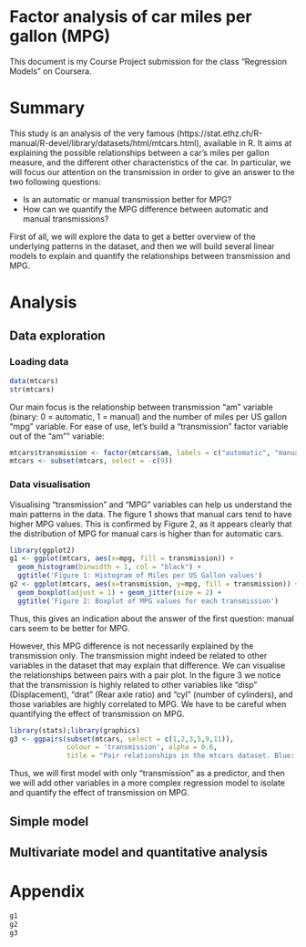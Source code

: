 Factor analysis of car miles per gallon (MPG)
==========================


This document is my Course Project submission for the class "Regression Models" on Coursera.

# Summary

This study is an analysis of the very famous <mtcars dataset>(https://stat.ethz.ch/R-manual/R-devel/library/datasets/html/mtcars.html), available in R. It aims at explaining the possible relationships between a car's miles per gallon measure, and the different other characteristics of the car. In particular, we will focus our attention on the transmission in order to give an answer to the two following questions:

* Is an automatic or manual transmission better for MPG?
* How can we quantify the MPG difference between automatic and manual transmissions?

First of all, we will explore the data to get a better overview of the underlying patterns in the dataset, and then we will build several linear models to explain and quantify the relationships between transmission and MPG.

# Analysis

## Data exploration

### Loading data

```r
data(mtcars)
str(mtcars)
```

Our main focus is the relationship between transmission "am" variable (binary: 0 = automatic, 1 = manual) and the number of miles per US gallon "mpg" variable. For ease of use, let's build a "transmission" factor variable out of the "am"" variable:

```r
mtcars$transmission <- factor(mtcars$am, labels = c("automatic", "manual"))
mtcars <- subset(mtcars, select = -c(9))
```

### Data visualisation

Visualising "transmission" and "MPG" variables can help us understand the main patterns in the data. The figure 1 shows that manual cars tend to have higher MPG values. This is confirmed by Figure 2, as it appears clearly that the distribution of MPG for manual cars is higher than for automatic cars.

```r
library(ggplot2)
g1 <- ggplot(mtcars, aes(x=mpg, fill = transmission)) + 
  geom_histogram(binwidth = 1, col = "black") +
  ggtitle('Figure 1: Histogram of Miles per US Gallon values')
g2 <- ggplot(mtcars, aes(x=transmission, y=mpg, fill = transmission)) +
  geom_boxplot(adjust = 1) + geom_jitter(size = 2) +
  ggtitle('Figure 2: Boxplot of MPG values for each transmission')
```

Thus, this gives an indication about the answer of the first question: manual cars seem to be better for MPG.

However, this MPG difference is not necessarily explained by the transmission only. The transmission might indeed be related to other variables in the dataset that may explain that difference. We can visualise the relationships between pairs with a pair plot. In the figure 3 we notice that the transmission is highly related to other variables like "disp" (Displacement), "drat" (Rear axle ratio) and "cyl" (number of cylinders), and those variables are highly correlated to MPG. We have to be careful when quantifying the effect of transmission on MPG.

```r
library(stats);library(graphics)
g3 <- ggpairs(subset(mtcars, select = c(1,2,3,5,9,11)),
              colour = 'transmission', alpha = 0.6, 
              title = "Pair relationships in the mtcars dataset. Blue: manual, Red: automatic")
```

Thus, we will first model with only "transmission" as a predictor, and then we will add other variables in a more complex regression model to isolate and quantify the effect of transmission on MPG.

## Simple model


## Multivariate model and quantitative analysis

# Appendix
```r
g1
g2
g3
```
